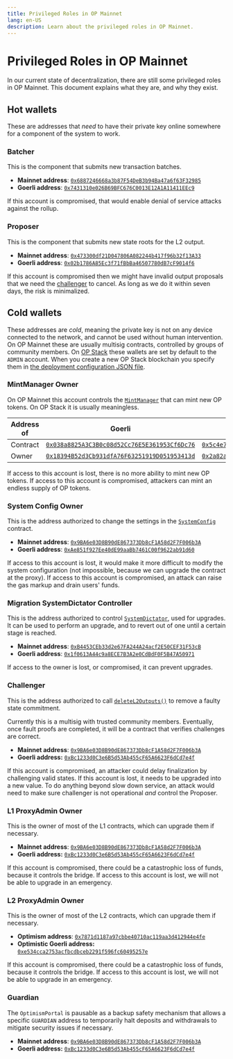 ```yaml
---
title: Privileged Roles in OP Mainnet
lang: en-US
description: Learn about the privileged roles in OP Mainnet.
---
```


# Privileged Roles in OP Mainnet

In our current state of decentralization, there are still some privileged roles in OP Mainnet. This document explains what they are, and why they exist.

## Hot wallets

These are addresses that *need* to have their private key online somewhere for a component of the system to work.

### Batcher

This is the component that submits new transaction batches.

*   **Mainnet address**: [`0x6887246668a3b87F54DeB3b94Ba47a6f63F32985`](https://etherscan.io/address/0x6887246668a3b87F54DeB3b94Ba47a6f63F32985)
*   **Goerli address**: [`0x7431310e026B69BFC676C0013E12A1A11411EEc9`](https://goerli.etherscan.io/address/0x7431310e026B69BFC676C0013E12A1A11411EEc9)

If this account is compromised, that would enable denial of service attacks against the rollup.

### Proposer

This is the component that submits new state roots for the L2 output.

*   **Mainnet address**: [`0x473300df21D047806A082244b417f96b32f13A33`](https://etherscan.io/address/0x473300df21D047806A082244b417f96b32f13A33)
*   **Goerli address**: [`0x02b1786A85Ec3f71fBbBa46507780dB7cF9014f6`](https://goerli.etherscan.io/address/0x02b1786A85Ec3f71fBbBa46507780dB7cF9014f6)

If this account is compromised then we might have invalid output proposals that we need the [challenger](#challenger) to cancel.
As long as we do it within seven days, the risk is minimalized.

## Cold wallets

These addresses are *cold*, meaning the private key is not on any device connected to the network, and cannot be used without human intervention.
On OP Mainnet these are usually multisig contracts, controlled by groups of community members.
On [OP Stack](/stack/getting-started) these wallets are set by default to the `ADMIN` account.
When you create a new OP Stack blockchain you specify them in [the deployment configuration JSON file](https://github.com/ethereum-optimism/optimism/blob/62c7f3b05a70027b30054d4c8974f44000606fb7/packages/contracts-bedrock/deploy-config/getting-started.json).

### MintManager Owner

On OP Mainnet this account controls the [`MintManager`](https://github.com/ethereum-optimism/optimism/blob/62c7f3b05a70027b30054d4c8974f44000606fb7/packages/contracts-bedrock/contracts/governance/MintManager.sol) that can mint new OP tokens.
On OP Stack it is usually meaningless.

| Address of | Goerli                                                                                                                         | Mainnet                                                                                                                            |
| ---------- | ------------------------------------------------------------------------------------------------------------------------------ | ---------------------------------------------------------------------------------------------------------------------------------- |
| Contract   | [`0x038a8825A3C3B0c08d52Cc76E5E361953Cf6Dc76`](https://goerli.etherscan.io/address/0x038a8825A3C3B0c08d52Cc76E5E361953Cf6Dc76) | [`0x5c4e7ba1e219e47948e6e3f55019a647ba501005`](https://optimistic.etherscan.io/address/0x5c4e7ba1e219e47948e6e3f55019a647ba501005) |
| Owner      | [`0x18394B52d3Cb931dfA76F63251919D051953413d`](https://goerli.etherscan.io/address/0x18394B52d3Cb931dfA76F63251919D051953413d) | [`0x2a82ae142b2e62cb7d10b55e323acb1cab663a26`](https://optimistic.etherscan.io/address/0x2a82ae142b2e62cb7d10b55e323acb1cab663a26) |

If access to this account is lost, there is no more ability to mint new OP tokens.
If access to this account is compromised, attackers can mint an endless supply of OP tokens.

### System Config Owner

This is the address authorized to change the settings in the [`SystemConfig`](https://github.com/ethereum-optimism/optimism/blob/62c7f3b05a70027b30054d4c8974f44000606fb7/packages/contracts-bedrock/contracts/L1/SystemConfig.sol) contract.

*   **Mainnet address**: [`0x9BA6e03D8B90dE867373Db8cF1A58d2F7F006b3A`](https://etherscan.io/address/0x9BA6e03D8B90dE867373Db8cF1A58d2F7F006b3A)
*   **Goerli address**: [`0xAe851f927Ee40dE99aaBb7461C00f9622ab91d60`](https://goerli.etherscan.io/address/0xAe851f927Ee40dE99aaBb7461C00f9622ab91d60#readProxyContract)

If access to this account is lost, it would make it more difficult to modify the system configuration (not impossible, because we can upgrade the contract at the proxy).
If access to this account is compromised, an attack can raise the gas markup and drain users' funds.

### Migration SystemDictator Controller

This is the address authorized to control [`SystemDictator`](https://github.com/ethereum-optimism/optimism/blob/62c7f3b05a70027b30054d4c8974f44000606fb7/packages/contracts-bedrock/contracts/deployment/SystemDictator.sol), used for upgrades.
It can be used to perform an upgrade, and to revert out of one until a certain stage is reached.

*   **Mainnet address**: [`0xB4453CEb33d2e67FA244A24acf2E50CEF31F53cB`](https://etherscan.io/address/0xB4453CEb33d2e67FA244A24acf2E50CEF31F53cB)
*   **Goerli address**: [`0x1f0613A44c9a8ECE7B3A2e0CdBdF0F5B47A50971`](https://goerli.etherscan.io/address/0x1f0613A44c9a8ECE7B3A2e0CdBdF0F5B47A50971#readProxyContract)

If access to the owner is lost, or compromised, it can prevent upgrades.

### Challenger

This is the address authorized to call [`deleteL2Outputs()`](https://github.com/ethereum-optimism/optimism/blob/62c7f3b05a70027b30054d4c8974f44000606fb7/packages/contracts-bedrock/contracts/L1/L2OutputOracle.sol#L133-L167) to remove a faulty state commitment.

Currently this is a multisig with trusted community members.
Eventually, once fault proofs are completed, it will be a contract that verifies challenges are correct.

*   **Mainnet address**: [`0x9BA6e03D8B90dE867373Db8cF1A58d2F7F006b3A`](https://etherscan.io/address/0x9BA6e03D8B90dE867373Db8cF1A58d2F7F006b3A)
*   **Goerli address:** [`0xBc1233d0C3e6B5d53Ab455cF65A6623F6dCd7e4f`](https://goerli.etherscan.io/address/0xBc1233d0C3e6B5d53Ab455cF65A6623F6dCd7e4f#readProxyContract)

If this account is compromised, an attacker could delay finalization by challenging valid states.
If this account is lost, it needs to be upgraded into a new value.
To do anything beyond slow down service, an attack would need to make sure challenger is not operational *and* control the Proposer.

### L1 ProxyAdmin Owner

This is the owner of most of the L1 contracts, which can upgrade them if necessary.

*   **Mainnet address**: [`0x9BA6e03D8B90dE867373Db8cF1A58d2F7F006b3A`](https://etherscan.io/address/0x9BA6e03D8B90dE867373Db8cF1A58d2F7F006b3A)
*   **Goerli address:** [`0xBc1233d0C3e6B5d53Ab455cF65A6623F6dCd7e4f`](https://goerli.etherscan.io/address/0xBc1233d0C3e6B5d53Ab455cF65A6623F6dCd7e4f#readProxyContract)

If this account is compromised, there could be a catastrophic loss of funds, because it controls the bridge.
If access to this account is lost, we will not be able to upgrade in an emergency.

### L2 ProxyAdmin Owner

This is the owner of most of the L2 contracts, which can upgrade them if necessary.

*   **Optimism address**: [`0x7871d1187a97cbbe40710ac119aa3d412944e4fe`](https://optimistic.etherscan.io/address/0x7871d1187a97cbbe40710ac119aa3d412944e4fe)
*   **Optimistic Goerli address:** [`0xe534cca2753acfbcdbceb2291f596fc60495257e`](https://goerli-optimism.etherscan.io/address/0xe534cca2753acfbcdbceb2291f596fc60495257e)

If this account is compromised, there could be a catastrophic loss of funds, because it controls the bridge.
If access to this account is lost, we will not be able to upgrade in an emergency.

### Guardian

The `OptimismPortal` is pausable as a backup safety mechanism that allows a specific `GUARDIAN` address to temporarily halt deposits and withdrawals to mitigate security issues if necessary.

*   **Mainnet address**: [`0x9BA6e03D8B90dE867373Db8cF1A58d2F7F006b3A`](https://etherscan.io/address/0x9BA6e03D8B90dE867373Db8cF1A58d2F7F006b3A)
*   **Goerli address:** [`0xBc1233d0C3e6B5d53Ab455cF65A6623F6dCd7e4f`](https://goerli.etherscan.io/address/0xBc1233d0C3e6B5d53Ab455cF65A6623F6dCd7e4f#readProxyContract)
